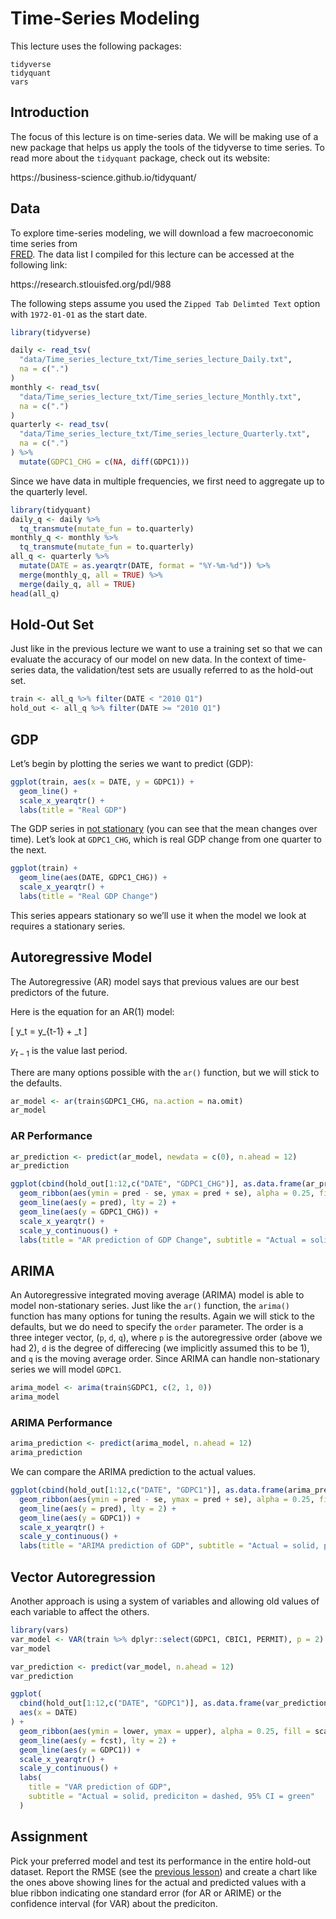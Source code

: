 # Time-Series Modeling {#time-series}

This lecture uses the following packages:

```
tidyverse
tidyquant
vars
```

## Introduction

The focus of this lecture is on time-series data. We will be making use of a
new package that helps us apply the tools of the tidyverse to time series. To
read more about the `tidyquant` package, check out its website:

https://business-science.github.io/tidyquant/

## Data

To explore time-series modeling, we will download a few macroeconomic time series from  
[FRED](https://fred.stlouisfed.org/). The data list I compiled for this lecture can be
accessed at the following link:

https://research.stlouisfed.org/pdl/988

The following steps assume you used the `Zipped Tab Delimted Text` option with `1972-01-01`
as the start date.

```r
library(tidyverse)

daily <- read_tsv(
  "data/Time_series_lecture_txt/Time_series_lecture_Daily.txt",
  na = c(".")
)
monthly <- read_tsv(
  "data/Time_series_lecture_txt/Time_series_lecture_Monthly.txt",
  na = c(".")
)
quarterly <- read_tsv(
  "data/Time_series_lecture_txt/Time_series_lecture_Quarterly.txt",
  na = c(".")
) %>%
  mutate(GDPC1_CHG = c(NA, diff(GDPC1)))
```

Since we have data in multiple frequencies, we first need to aggregate up to the
quarterly level.

```r
library(tidyquant)
daily_q <- daily %>%
  tq_transmute(mutate_fun = to.quarterly)
monthly_q <- monthly %>%
  tq_transmute(mutate_fun = to.quarterly)
all_q <- quarterly %>%
  mutate(DATE = as.yearqtr(DATE, format = "%Y-%m-%d")) %>%
  merge(monthly_q, all = TRUE) %>%
  merge(daily_q, all = TRUE)
head(all_q)
```


## Hold-Out Set

Just like in the previous lecture we want to use a training set so that
we can evaluate the accuracy of our model on new data. In the context of
time-series data, the validation/test sets are usually referred to as
the hold-out set.

```r
train <- all_q %>% filter(DATE < "2010 Q1")
hold_out <- all_q %>% filter(DATE >= "2010 Q1")
```

## GDP

Let's begin by plotting the series we want to predict (GDP):
```r
ggplot(train, aes(x = DATE, y = GDPC1)) +
  geom_line() +
  scale_x_yearqtr() +
  labs(title = "Real GDP")
```

The GDP series in [not stationary](https://en.wikipedia.org/wiki/Stationary_process) 
(you can see that the mean changes over time). Let's look at `GDPC1_CHG`, which is real 
GDP change from one quarter to the next.

```r
ggplot(train) +
  geom_line(aes(DATE, GDPC1_CHG)) +
  scale_x_yearqtr() +
  labs(title = "Real GDP Change")
```

This series appears stationary so we'll use it when the model we look at requires a stationary series.

## Autoregressive Model

The Autoregressive (AR) model says that previous values are our best
predictors of the future. 

Here is the equation for an AR(1) model:

\[ y_t = \rho y_{t-1} + \varepsilon_t \]

$y_{t-1}$ is the value last period.

There are many options possible with the `ar()` function, but we will
stick to the defaults.

```r
ar_model <- ar(train$GDPC1_CHG, na.action = na.omit)
ar_model
```

### AR Performance

```r
ar_prediction <- predict(ar_model, newdata = c(0), n.ahead = 12)
ar_prediction
```

```r
ggplot(cbind(hold_out[1:12,c("DATE", "GDPC1_CHG")], as.data.frame(ar_prediction)), aes(x = DATE)) +
  geom_ribbon(aes(ymin = pred - se, ymax = pred + se), alpha = 0.25, fill = scales::muted("green")) +
  geom_line(aes(y = pred), lty = 2) +
  geom_line(aes(y = GDPC1_CHG)) +
  scale_x_yearqtr() +
  scale_y_continuous() +
  labs(title = "AR prediction of GDP Change", subtitle = "Actual = solid, prediciton = dashed, se = green")
```

## ARIMA

An Autoregressive integrated moving average (ARIMA) model is able to model non-stationary series.
Just like the `ar()` function, the `arima()` function has many options for tuning the 
results. Again we will stick to the defaults, but we do need to specify the `order` parameter. 
The order is a three integer vector, (`p`, `d`, `q`), where `p` is the autoregressive
order (above we had 2), `d` is the degree of differecing (we implicitly assumed this to be 1), 
and `q` is the moving average order. 
Since ARIMA can handle non-stationary series we will model `GDPC1`.

```r
arima_model <- arima(train$GDPC1, c(2, 1, 0))
arima_model
```

### ARIMA Performance

```r
arima_prediction <- predict(arima_model, n.ahead = 12)
arima_prediction
```


We can compare the ARIMA prediction to the actual values.

```r
ggplot(cbind(hold_out[1:12,c("DATE", "GDPC1")], as.data.frame(arima_prediction)), aes(x = DATE)) +
  geom_ribbon(aes(ymin = pred - se, ymax = pred + se), alpha = 0.25, fill = scales::muted("green")) +
  geom_line(aes(y = pred), lty = 2) +
  geom_line(aes(y = GDPC1)) +
  scale_x_yearqtr() +
  scale_y_continuous() +
  labs(title = "ARIMA prediction of GDP", subtitle = "Actual = solid, prediciton = dashed, se = green")
```


## Vector Autoregression

Another approach is using a system of variables and allowing old values of each variable
to affect the others.

```r
library(vars)
var_model <- VAR(train %>% dplyr::select(GDPC1, CBIC1, PERMIT), p = 2)
var_model
```

```r
var_prediction <- predict(var_model, n.ahead = 12)
var_prediction
```

```r
ggplot(
  cbind(hold_out[1:12,c("DATE", "GDPC1")], as.data.frame(var_prediction$fcst$GDPC1)), 
  aes(x = DATE)
) +
  geom_ribbon(aes(ymin = lower, ymax = upper), alpha = 0.25, fill = scales::muted("green")) +
  geom_line(aes(y = fcst), lty = 2) +
  geom_line(aes(y = GDPC1)) +
  scale_x_yearqtr() +
  scale_y_continuous() +
  labs(
    title = "VAR prediction of GDP", 
    subtitle = "Actual = solid, prediciton = dashed, 95% CI = green"
  )
```

## Assignment

Pick your preferred model and test its performance in the entire hold-out dataset.
Report the RMSE (see the [previous lesson](#cross-setion)) and create a chart like
the ones above showing lines for the actual and predicted values with a blue ribbon
indicating one standard error (for AR or ARIME) or the confidence interval (for VAR)
about the prediciton.
